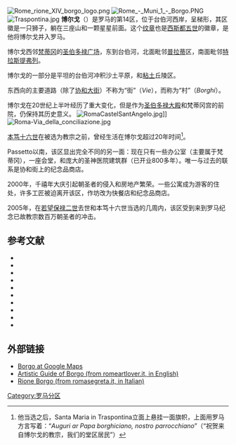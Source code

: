 {{Otheruses|subject=意大利城市罗马的一个区|other=法国上科西嘉省同名市镇|博尔戈 (上科西嘉省)}}
[[File:Rome_rione_XIV_borgo_logo.png|thumb]]
[[File:Rome_-_Muni_1_-_Borgo.PNG|thumb]]
[[File:Traspontina.jpg|thumb]]
'''博尔戈'''（{{lang-it|Borgo}}）是罗马的第14区，位于台伯河西岸，呈梯形，其区徽是一只狮子，躺在三座山和一颗星星前面。这个[[纹章学|纹章]]也是[[西斯都五世|西斯都五世]]的徽章，是他将博尔戈并入罗马。

博尔戈西邻[[梵蒂冈|梵蒂冈]]的[[圣伯多禄广场|圣伯多禄广场]]，东到台伯河，北面毗邻[[普拉蒂|普拉蒂]]区，南面毗邻[[特拉斯提弗列|特拉斯提弗列]]。

博尔戈的一部分是平坦的台伯河冲积沙土平原，和[[粘土|粘土]]丘陵区。

东西向的主要道路（除了[[协和大街|协和大街]]）不称为“街”（''Vie''），而称为“村”（''Borghi''）。

博尔戈在20世纪上半叶经历了重大变化，但是作为[[圣伯多禄大殿|圣伯多禄大殿]]和梵蒂冈宫的前院，仍保持其历史意义。
[[File:RomaCastelSantAngelo.jpg|thumb]]]]
[[File:Roma-Via_della_conciliazione.jpg|thumb]] 

[[本笃十六世|本笃十六世]]在被选为教宗之前，曾经生活在博尔戈超过20年时间<ref>他当选之后，Santa Maria in Traspontina立面上悬挂一面旗帜，上面用罗马方言写着：“''Auguri ar Papa borghiciano, nostro parrocchiano''”（“祝贺来自博尔戈的教宗，我们的堂区居民”）</ref>。

Passetto以南，该区显出完全不同的另一面：现在只有一些办公室（主要属于梵蒂冈），一座会堂，和庞大的圣神医院建筑群（已开业800多年）。唯一与过去的联系是协和街上的纪念品商店。

2000年，千禧年大庆引起朝圣者的侵入和房地产繁荣。一些公寓成为游客的住处，许多工匠被迫离开该区，作坊改为快餐店和纪念品商店。

2005年，在[[若望保禄二世|若望保禄二世]]去世和本笃十六世当选的几周内，该区受到来到罗马纪念已故教宗数百万朝圣者的冲击。

== 参考文献 ==
{{reflist}}
* {{cite book 
 | author=Baronio, Cesare
 | title=Descrizione di Roma moderna
 | publisher=M.A. and P.A. De Rossi, Roma
 | year=1697
}}
* {{cite book 
 | author=Adinolfi, Pasquale
 | title=La portica di S. Pietro ossia Borgo nell’Età di Mezzo 
 | publisher=Roma
 | year=1859
}}
* {{cite book 
 | author=Borgatti, Mariano
 | title=Borgo e S. Pietro nel 1300 - 1600 - 1925 
 | publisher=Federico Pustet, Roma
 | year=1926
}}
* {{cite book 
 | author=Ceccarelli, Giuseppe (Ceccarius)
 | title=La "Spina" dei Borghi 
 | publisher=Danesi, Roma
 | year=1938
}}
* {{cite book 
 | author=D'Onofrio, Cesare
 | title=Castel Sant'Angelo e Borgo tra Roma e Papato
 | publisher=Romana Società Editrice, Roma
 | year=1978
}}
* {{cite book 
 | author=[[Richard_Krautheimer|Krautheimer, Richard]]
 | title=Rome: Profile of a City, 312-1308 
 | publisher=Princeton University Press, Princeton
 | year=1980
 | isbn=0-691-04961-0
}}
* {{cite book 
 | author=Krautheimer, Richard
 | title=The Rome of Alexander VII, 1655-1667 
 | publisher=Princeton University Press, Princeton
 | year=1985
 | isbn=0-691-00277-0
}}
* {{cite book 
 | author=Cambedda, Anna
 | title=La demolizione della Spina dei Borghi 
 | publisher=Fratelli Palombi Editori, Roma
 | year=1990
}}
* {{cite book 
 | author=Gigli, Laura
 | coauthors=Zanella, Andrea
 | title=Borgo (Vol. I-V).Guide rionali di Roma 
 | publisher=Fratelli Palombi Editori, Roma
 | id=ISSN 0395-2710
}}
* {{cite book 
 | author=Coarelli, Filippo
 | title=Rome and Environs: An Archaeological Guide 
 | url=https://archive.org/details/romeenvirons00fili
 | publisher=University of California Press, Berkeley and Los Angeles
 | year=2006
 | isbn=0-520-07961-2
}}

== 外部链接 ==
{{commons|Borgo (rione di Roma)}}
* [http://maps.google.com/maps?ll=41.904066,12.461629&spn=0.009315,0.018672&t=k&hl=en Borgo at Google Maps]{{Wayback|url=http://maps.google.com/maps?ll=41.904066,12.461629&spn=0.009315,0.018672&t=k&hl=en |date=20200219083429 }}
* [http://www.romeartlover.it/Riborgo.html Artistic Guide of Borgo (from romeartlover.it, in English)] {{Wayback|url=http://www.romeartlover.it/Riborgo.html |date=20201126065405 }}
* [http://www.romasegreta.it/borgo/borgo.htm Rione Borgo (from romasegreta.it, in Italian)] {{Wayback|url=http://www.romasegreta.it/borgo/borgo.htm |date=20090402132717 }}

{{coord|41.9041|12.4616|type:landmark_source:enwiki-googlemaplink|display=title}}

[[Category:罗马分区|Category:罗马分区]]